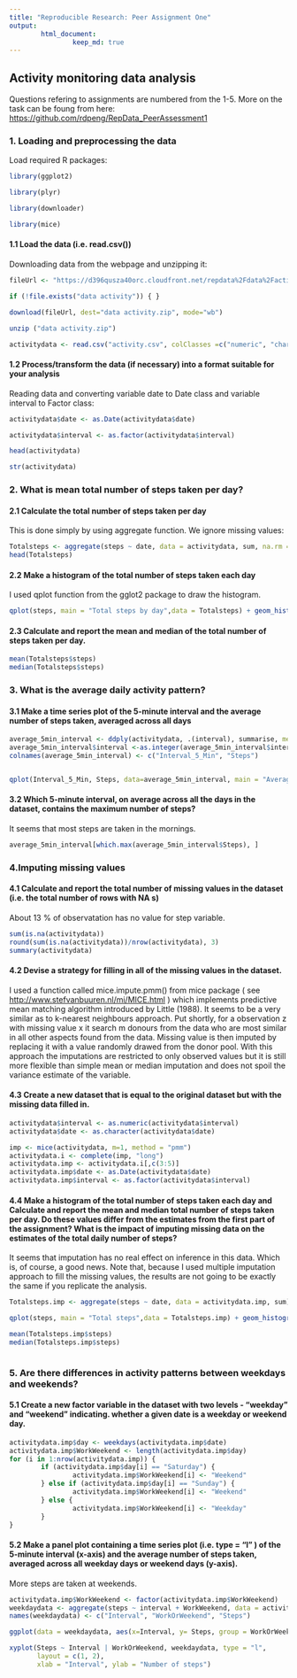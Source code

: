 ```yaml
---
title: "Reproducible Research: Peer Assignment One"
output: 
        html_document:
                keep_md: true
---
```


## Activity monitoring data analysis

Questions refering to assignments are numbered from the 1-5. More on the task can be foung from here: <https://github.com/rdpeng/RepData_PeerAssessment1>  

### 1. Loading and preprocessing the data

Load required R packages: 


```r

library(ggplot2)

library(plyr)

library(downloader)

library(mice)

```


#### 1.1 Load the data (i.e. read.csv())

Downloading data from the webpage and unzipping it: 


```r

fileUrl <- "https://d396qusza40orc.cloudfront.net/repdata%2Fdata%2Factivity.zip"

if (!file.exists("data activity")) { }

download(fileUrl, dest="data activity.zip", mode="wb") 

unzip ("data activity.zip")

activitydata <- read.csv("activity.csv", colClasses =c("numeric", "character","numeric"))


```


#### 1.2 Process/transform the data (if necessary) into a format suitable for your analysis


Reading data and converting variable date to Date class and variable interval  to Factor class:

```r

activitydata$date <- as.Date(activitydata$date)

activitydata$interval <- as.factor(activitydata$interval)

head(activitydata)

str(activitydata)

```




### 2. What is mean total number of steps taken per day?


#### 2.1 Calculate the total number of steps taken per day

This is done simply by using aggregate function. We ignore missing values:

```r

Totalsteps <- aggregate(steps ~ date, data = activitydata, sum, na.rm = TRUE)
head(Totalsteps)
```



#### 2.2 Make a histogram of the total number of steps taken each day

I used qplot function from the gglot2 package to draw the histogram. 
```r

qplot(steps, main = "Total steps by day",data = Totalsteps) + geom_histogram(colour="black", fill="grey")


```



#### 2.3 Calculate and report the mean and median of the total number of steps taken per day.
```r

mean(Totalsteps$steps)
median(Totalsteps$steps)


```


### 3. What is the average daily activity pattern?

#### 3.1 Make a time series plot of the 5-minute interval and the average number of steps taken, averaged across all days

```r

average_5min_interval <- ddply(activitydata, .(interval), summarise, mean=mean(steps, na.rm = TRUE))
average_5min_interval$interval <-as.integer(average_5min_interval$interval)
colnames(average_5min_interval) <- c("Interval_5_Min", "Steps")


qplot(Interval_5_Min, Steps, data=average_5min_interval, main = "Average Daily Activity", geom="line")  


```


#### 3.2 Which 5-minute interval, on average across all the days in the dataset, contains the maximum number of steps?

It seems that most steps are taken in the mornings.

```r

average_5min_interval[which.max(average_5min_interval$Steps), ]

```

### 4.Imputing missing values

#### 4.1 Calculate and report the total number of missing values in the dataset (i.e. the total number of rows with NA s)
About 13 % of observatation has no value for step variable. 
```r

sum(is.na(activitydata))
round(sum(is.na(activitydata))/nrow(activitydata), 3)
summary(activitydata)


```


#### 4.2 Devise a strategy for filling in all of the missing values in the dataset. 

I used a function called mice.impute.pmm() from mice package ( see <http://www.stefvanbuuren.nl/mi/MICE.html> ) which implements predictive mean matching algorithm  introduced by Little (1988). It seems to be a very similar as to k-nearest neighbours approach. Put shortly, for a observation z with missing value x it search m donours from the data who are most similar in all other aspects found from the data. Missing value is then imputed by replacing it with  a value randomly drawed from the donor pool. With this approach the imputations are restricted to only observed values but it is still more flexible than simple mean or median imputation and does not spoil the variance estimate of the variable.



#### 4.3 Create a new dataset that is equal to the original dataset but with the missing data filled in.

```r

activitydata$interval <- as.numeric(activitydata$interval)
activitydata$date <- as.character(activitydata$date)

imp <- mice(activitydata, m=1, method = "pmm")
activitydata.i <- complete(imp, "long")
activitydata.imp <- activitydata.i[,c(3:5)]
activitydata.imp$date <- as.Date(activitydata$date)
activitydata.imp$interval <- as.factor(activitydata$interval)


```


#### 4.4 Make a histogram of the total number of steps taken each day and Calculate and report the mean and median total number of steps taken per day. Do these values differ from the estimates from the first part of the assignment? What is the impact of imputing missing data on the estimates of the total daily number of steps?

It seems that imputation has no real effect on inference in this data. Which is, of course, a good news. Note that, because I used multiple imputation approach to fill the missing values, the results are not going to be exactly the same if you replicate the analysis. 

```r

Totalsteps.imp <- aggregate(steps ~ date, data = activitydata.imp, sum)

qplot(steps, main = "Total steps",data = Totalsteps.imp) + geom_histogram(colour="black", fill="grey")

mean(Totalsteps.imp$steps)
median(Totalsteps.imp$steps)



```


### 5. Are there differences in activity patterns between weekdays and weekends?

#### 5.1 Create a new factor variable in the dataset with two levels - "weekday" and "weekend" indicating. whether a given date is a weekday or weekend day.

```r

activitydata.imp$day <- weekdays(activitydata.imp$date)
activitydata.imp$WorkWeekend <- length(activitydata.imp$day)
for (i in 1:nrow(activitydata.imp)) {
        if (activitydata.imp$day[i] == "Saturday") {
                activitydata.imp$WorkWeekend[i] <- "Weekend"
        } else if (activitydata.imp$day[i] == "Sunday") {
                activitydata.imp$WorkWeekend[i] <- "Weekend"
        } else {
                activitydata.imp$WorkWeekend[i] <- "Weekday"
        }
}


```



#### 5.2 Make a panel plot containing a time series plot (i.e. type = "l" ) of the 5-minute interval (x-axis) and the average number of steps taken, averaged across all weekday days or weekend days (y-axis).
More steps are taken at weekends. 
```r

activitydata.imp$WorkWeekend <- factor(activitydata.imp$WorkWeekend)
weekdaydata <- aggregate(steps ~ interval + WorkWeekend, data = activitydata.imp, mean)
names(weekdaydata) <- c("Interval", "WorkOrWeekend", "Steps")

ggplot(data = weekdaydata, aes(x=Interval, y= Steps, group = WorkOrWeekend, colour=WorkOrWeekend)) + geom_line() 

xyplot(Steps ~ Interval | WorkOrWeekend, weekdaydata, type = "l",
       layout = c(1, 2),
       xlab = "Interval", ylab = "Number of steps")



```






